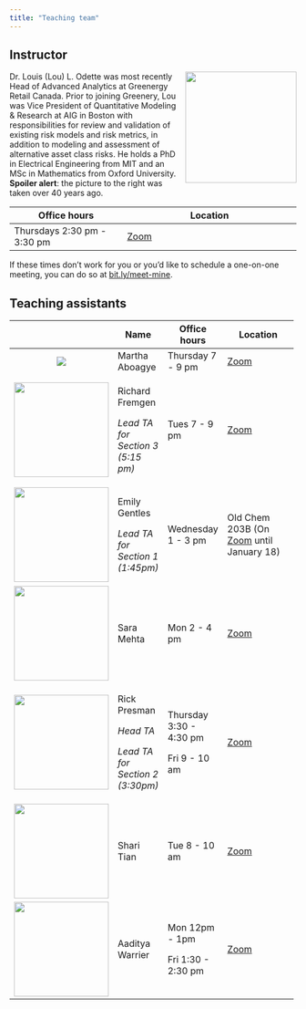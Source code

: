```yaml
---
title: "Teaching team"
---
```


## Instructor

![](images/team/llo.png){fig-alt="Headshot of Dr. Mine Çetinkaya-Rundel" style="float:right;padding: 0 0 0 10px;" width="195"}

Dr. Louis (Lou) L. Odette was most recently Head of Advanced Analytics at Greenergy Retail Canada. Prior to joining Greenery, Lou was Vice President of Quantitative Modeling & Research at AIG in Boston with responsibilities for review and validation of existing risk models and risk metrics, in addition to modeling and assessment of alternative asset class risks. He holds a PhD in Electrical Engineering from MIT and an MSc in Mathematics from Oxford University. **Spoiler alert**: the picture to the right was taken over 40 years ago.

+-----------------------------+---------------------------------------------+
| Office hours                | Location                                    |
+=============================+=============================================+
| Thursdays 2:30 pm - 3:30 pm | [Zoom](404.html)                            |
+-----------------------------+---------------------------------------------+

If these times don't work for you or you'd like to schedule a one-on-one meeting, you can do so at [bit.ly/meet-mine](https://bit.ly/meet-mine).

## Teaching assistants

+-------------------------------------------+-----------------------------------+-------------------------+---------------------------------------------------------------------------------------------------------------------------------------------------------------+
|                                           | Name                              | Office hours            | Location                                                                                                                                                      |
+:=========================================:+===================================+=========================+===============================================================================================================================================================+
| ![](images/team/martha.png)               | Martha Aboagye                    | Thursday 7 - 9 pm       | [Zoom](https://sakai.duke.edu/portal/site/779c3ebe-3b88-4bcc-bd01-1813e8396a23/page/d5eef508-07a4-4c6d-b7bd-4614a9631562)                                     |
+-------------------------------------------+-----------------------------------+-------------------------+---------------------------------------------------------------------------------------------------------------------------------------------------------------+
| ![](images/team/rich.png){width="166"}    | Richard Fremgen                   | Tues 7 - 9 pm           | [Zoom](https://sakai.duke.edu/portal/site/779c3ebe-3b88-4bcc-bd01-1813e8396a23/page/d5eef508-07a4-4c6d-b7bd-4614a9631562)                                     |
|                                           |                                   |                         |                                                                                                                                                               |
|                                           | *Lead TA for Section 3 (5:15 pm)* |                         |                                                                                                                                                               |
+-------------------------------------------+-----------------------------------+-------------------------+---------------------------------------------------------------------------------------------------------------------------------------------------------------+
| ![](images/team/emily.png){width="166"}   | Emily Gentles                     | Wednesday 1 - 3 pm      | Old Chem 203B (On [Zoom](https://sakai.duke.edu/portal/site/779c3ebe-3b88-4bcc-bd01-1813e8396a23/page/d5eef508-07a4-4c6d-b7bd-4614a9631562) until January 18) |
|                                           |                                   |                         |                                                                                                                                                               |
|                                           | *Lead TA for Section 1 (1:45pm)*  |                         |                                                                                                                                                               |
+-------------------------------------------+-----------------------------------+-------------------------+---------------------------------------------------------------------------------------------------------------------------------------------------------------+
| ![](images/team/sara.png){width="166"}    | Sara Mehta                        | Mon 2 - 4 pm            | [Zoom](https://sakai.duke.edu/portal/site/779c3ebe-3b88-4bcc-bd01-1813e8396a23/page/d5eef508-07a4-4c6d-b7bd-4614a9631562)                                     |
+-------------------------------------------+-----------------------------------+-------------------------+---------------------------------------------------------------------------------------------------------------------------------------------------------------+
| ![](images/team/rick.png){width="166"}    | Rick Presman                      | Thursday 3:30 - 4:30 pm | [Zoom](https://sakai.duke.edu/portal/site/779c3ebe-3b88-4bcc-bd01-1813e8396a23/page/d5eef508-07a4-4c6d-b7bd-4614a9631562)                                     |
|                                           |                                   |                         |                                                                                                                                                               |
|                                           | *Head TA*                         | Fri 9 - 10 am           |                                                                                                                                                               |
|                                           |                                   |                         |                                                                                                                                                               |
|                                           | *Lead TA for Section 2 (3:30pm)*  |                         |                                                                                                                                                               |
+-------------------------------------------+-----------------------------------+-------------------------+---------------------------------------------------------------------------------------------------------------------------------------------------------------+
| ![](images/team/shari.png){width="166"}   | Shari Tian                        | Tue 8 - 10 am           | [Zoom](https://sakai.duke.edu/portal/site/779c3ebe-3b88-4bcc-bd01-1813e8396a23/page/d5eef508-07a4-4c6d-b7bd-4614a9631562)                                     |
+-------------------------------------------+-----------------------------------+-------------------------+---------------------------------------------------------------------------------------------------------------------------------------------------------------+
| ![](images/team/aaditya.png){width="166"} | Aaditya Warrier                   | Mon 12pm - 1pm          | [Zoom](https://sakai.duke.edu/portal/site/779c3ebe-3b88-4bcc-bd01-1813e8396a23/page/d5eef508-07a4-4c6d-b7bd-4614a9631562)                                     |
|                                           |                                   |                         |                                                                                                                                                               |
|                                           |                                   | Fri 1:30 - 2:30 pm      |                                                                                                                                                               |
+-------------------------------------------+-----------------------------------+-------------------------+---------------------------------------------------------------------------------------------------------------------------------------------------------------+
